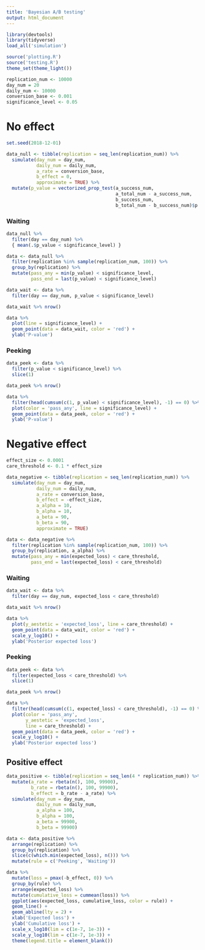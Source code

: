 ```yaml
---
title: 'Bayesian A/B testing'
output: html_document
---
```


```r
library(devtools)
library(tidyverse)
load_all('simulation')

source('plotting.R')
source('testing.R')
theme_set(theme_light())
```

```r
replication_num <- 10000
day_num = 20
daily_num <- 10000
conversion_base <- 0.001
significance_level <- 0.05
```

# No effect

```r
set.seed(2018-12-01)

data_null <- tibble(replication = seq_len(replication_num)) %>%
  simulate(day_num = day_num,
           daily_num = daily_num,
           a_rate = conversion_base,
           b_effect = 0,
           approximate = TRUE) %>%
  mutate(p_value = vectorized_prop_test(a_success_num,
                                        a_total_num - a_success_num,
                                        b_success_num,
                                        b_total_num - b_success_num)$p.value)
```

### Waiting

```r
data_null %>%
  filter(day == day_num) %>%
  { mean(.$p_value < significance_level) }
```

```r
data <- data_null %>%
  filter(replication %in% sample(replication_num, 100)) %>%
  group_by(replication) %>%
  mutate(pass_any = min(p_value) < significance_level,
         pass_end = last(p_value) < significance_level)

data_wait <- data %>%
  filter(day == day_num, p_value < significance_level)

data_wait %>% nrow()
```

```r
data %>%
  plot(line = significance_level) +
  geom_point(data = data_wait, color = 'red') +
  ylab('P-value')
```

### Peeking

```r
data_peek <- data %>%
  filter(p_value < significance_level) %>%
  slice(1)

data_peek %>% nrow()
```

```r
data %>%
  filter(head(cumsum(c(1, p_value) < significance_level), -1) == 0) %>%
  plot(color = 'pass_any', line = significance_level) +
  geom_point(data = data_peek, color = 'red') +
  ylab('P-value')
```

# Negative effect

```r
effect_size <- 0.0001
care_threshold <- 0.1 * effect_size

data_negative <- tibble(replication = seq_len(replication_num)) %>%
  simulate(day_num = day_num,
           daily_num = daily_num,
           a_rate = conversion_base,
           b_effect = -effect_size,
           a_alpha = 10,
           b_alpha = 10,
           a_beta = 90,
           b_beta = 90,
           approximate = TRUE)

data <- data_negative %>%
  filter(replication %in% sample(replication_num, 100)) %>%
  group_by(replication, a_alpha) %>%
  mutate(pass_any = min(expected_loss) < care_threshold,
         pass_end = last(expected_loss) < care_threshold)
```

### Waiting

```r
data_wait <- data %>%
  filter(day == day_num, expected_loss < care_threshold)

data_wait %>% nrow()
```

```r
data %>%
  plot(y_aestetic = 'expected_loss', line = care_threshold) +
  geom_point(data = data_wait, color = 'red') +
  scale_y_log10() +
  ylab('Posterior expected loss')
```

### Peeking

```r
data_peek <- data %>%
  filter(expected_loss < care_threshold) %>%
  slice(1)

data_peek %>% nrow()
```

```r
data %>%
  filter(head(cumsum(c(1, expected_loss) < care_threshold), -1) == 0) %>%
  plot(color = 'pass_any',
       y_aestetic = 'expected_loss',
       line = care_threshold) +
  geom_point(data = data_peek, color = 'red') +
  scale_y_log10() +
  ylab('Posterior expected loss')
```

## Positive effect

```r
data_positive <- tibble(replication = seq_len(4 * replication_num)) %>%
  mutate(a_rate = rbeta(n(), 100, 99900),
         b_rate = rbeta(n(), 100, 99900),
         b_effect = b_rate - a_rate) %>%
  simulate(day_num = day_num,
           daily_num = daily_num,
           a_alpha = 100,
           b_alpha = 100,
           a_beta = 99900,
           b_beta = 99900)

data <- data_positive %>%
  arrange(replication) %>%
  group_by(replication) %>%
  slice(c(which.min(expected_loss), n())) %>%
  mutate(rule = c('Peeking', 'Waiting'))
```

```r
data %>%
  mutate(loss = pmax(-b_effect, 0)) %>%
  group_by(rule) %>%
  arrange(expected_loss) %>%
  mutate(cumulative_loss = cummean(loss)) %>%
  ggplot(aes(expected_loss, cumulative_loss, color = rule)) +
  geom_line() +
  geom_abline(lty = 2) +
  xlab('Expected loss') +
  ylab('Cumulative loss') +
  scale_x_log10(lim = c(1e-7, 1e-3)) +
  scale_y_log10(lim = c(1e-7, 1e-3)) +
  theme(legend.title = element_blank())
```
